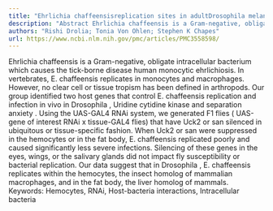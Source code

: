 ```yaml
---
title: "Ehrlichia chaffeensisreplication sites in adultDrosophila melanogaster"
description: "Abstract Ehrlichia chaffeensis is a Gram-negative, obligate intracellular bacterium which causes the tick-borne disease human monocytic ehrlichiosis. In vertebrates, E. chaffeensis replicates in monoc..."
authors: "Rishi Drolia; Tonia Von Ohlen; Stephen K Chapes"
url: https://www.ncbi.nlm.nih.gov/pmc/articles/PMC3558598/
---
```


Ehrlichia chaffeensis is a Gram-negative, obligate intracellular bacterium which causes the tick-borne disease human monocytic ehrlichiosis. In vertebrates, E. chaffeensis replicates in monocytes and macrophages. However, no clear cell or tissue tropism has been defined in arthropods. Our group identified two host genes that control E. chaffeensis replication and infection in vivo in Drosophila , Uridine cytidine kinase and separation anxiety . Using the UAS-GAL4 RNAi system, we generated F1 flies ( UAS-gene of interest RNAi x tissue-GAL4 flies) that have Uck2 or san silenced in ubiquitous or tissue-specific fashion. When Uck2 or san were suppressed in the hemocytes or in the fat body, E. chaffeensis replicated poorly and caused significantly less severe infections. Silencing of these genes in the eyes, wings, or the salivary glands did not impact fly susceptibility or bacterial replication. Our data suggest that in Drosophila , E. chaffeensis replicates within the hemocytes, the insect homolog of mammalian macrophages, and in the fat body, the liver homolog of mammals. Keywords: Hemocytes, RNAi, Host-bacteria interactions, Intracellular bacteria
